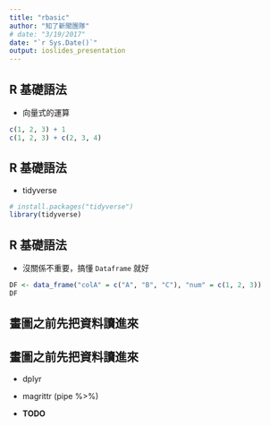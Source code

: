 ```yaml
---
title: "rbasic"
author: "知了新聞團隊"
# date: "3/19/2017"
date: "`r Sys.Date()`"
output: ioslides_presentation
---
```


## R 基礎語法

- 向量式的運算

```r
c(1, 2, 3) + 1
c(1, 2, 3) + c(2, 3, 4)
```

## R 基礎語法

- tidyverse

```r
# install.packages("tidyverse")
library(tidyverse)
```

## R 基礎語法

- 沒關係不重要，搞懂 `Dataframe` 就好

```r
DF <- data_frame("colA" = c("A", "B", "C"), "num" = c(1, 2, 3))
DF
```

## 畫圖之前先把資料讀進來


## 畫圖之前先把資料讀進來

- dplyr

- magrittr (pipe %>%)

- **TODO**

